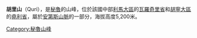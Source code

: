 {{Coord|11|48|47|S|76|6|46|W|display=title}}

'''胡里山'''（Quri），是[[秘魯|秘魯]]的山峰，位於該國中部[[利馬大區|利馬大區]]的[[瓦羅奇里省|瓦羅奇里省]]和[[胡寧大區|胡寧大區]]的[[堯利省|堯利省]]，屬於[[安第斯山脈|安第斯山脈]]的一部分，海拔高度5,200米。

{{Peru-geo-stub}}
[[Category:秘魯山峰|Category:秘魯山峰]]